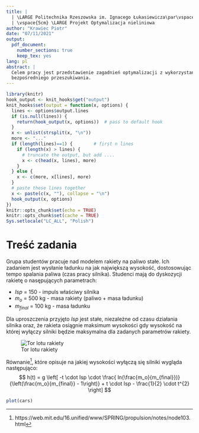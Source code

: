 ```yaml
---
title: |
  | \LARGE Politechnika Rzeszowska im. Ignacego Łukasiewicza\par\vspace{0.3cm}\par Wydział Matematyki i Fizyki Stosowanej\par\vspace{0.2cm}\par
  | \vspace{5cm} \LARGE Projekt Optymalizacja nieliniowa
author: "Krawiec Piotr"
date: "07/11/2021"
output:
  pdf_document:
    number_sections: true
    keep_tex: yes
lang: pl
abstract: |
  Celem pracy jest przedstawienie zagadnień optymalizacji z wykorzystaniem metod
  bezpośredniego przeszukiwania.
---
```


```{=tex}
\vspace{8cm}
{\raggedleft
\vfill{
  \large Piotr Krawiec L1 \vspace{0.2cm} \\
  \large Semestr: 2021/2022 \vspace{0.2cm} \\
  \large Kierunek: III/FS0-DI \vspace{0.2cm} \\
  \large Numer indeksu: 164165 \vspace{0.2cm} \\
}\par}
\newpage
\tableofcontents
\newpage
```

```r
library(knitr)
hook_output <- knit_hooks$get("output")
knit_hooks$set(output = function(x, options) {
  lines <- options$output.lines
  if (is.null(lines)) {
    return(hook_output(x, options))  # pass to default hook
  }
  x <- unlist(strsplit(x, "\n"))
  more <- "..."
  if (length(lines)==1) {        # first n lines
    if (length(x) > lines) {
      # truncate the output, but add ....
      x <- c(head(x, lines), more)
    }
  } else {
    x <- c(more, x[lines], more)
  }                                                         
  # paste these lines together                              
  x <- paste(c(x, ""), collapse = "\n")                     
  hook_output(x, options)                                   
})                                                          
knitr::opts_chunk$set(echo = TRUE)                          
knitr::opts_chunk$set(cache = TRUE)                         
Sys.setlocale("LC_ALL", "Polish")
```

# Treść zadania
Grupa studentów pracuje nad modelem rakiety na paliwo stałe. Ich zadaniem jest 
wysłanie ładunku na jak największą wysokość, dostosowując tempo spalania paliwa 
(czas pracy silnika). Studenci mają do dyskozycji rakietę
o nasępujących parametrach:

- $Isp$ = 150 - impuls właściwy silnika
- $m_o$ = 500 kg - masa rakiety (paliwo + masa ładunku)
- $m_{final}$ = 100 kg - masa ładunku

Dla uproszczenia przyjęto $Isp$ jest stałe, niezależne od czasu działania silnika oraz, że rakieta osiągnie maksimum wysokości gdy wysokość na której wyłączy silniki 
będzie maksymalna dla zadanych parametrów rakiety.

![Tor lotu rakiety](Projekt_1_tor.png)

Równanie^[https://web.mit.edu/16.unified/www/SPRING/propulsion/notes/node103.html], które opisuje na jakiej wysokości wyłączą się silniki wygląda następująco:
$$
h(t) =  g \left[ -t \cdot Isp \cdot 
  \frac{
    ln(\frac{m_o}{m_{final}})}
    {\left(\frac{m_o}{m_{final}}  - 1\right)}
  + t \cdot Isp - \frac{1}{2} \cdot t^{2}
  \right]
$$

```r
plot(cars)
```
